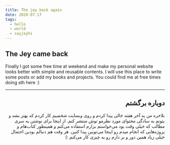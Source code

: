 ```yaml
---
title: The jey back again
date: 2020-07-17
tags:
  - hello
  - world
  - sayjeyhi
---
```


## The Jey came back

Finally I got some free time at weekend and make my personal website looks better with simple and reusable contents.
I will use this place to write some posts or add my books and projects. You could find me at free times doing sth here :)

------

<span dir="rtl" class="-vazir">

## دوباره برگشتم

بلاخره من یه آخر هفته خالی پیدا کردم و روی وبسایت شخصیم کار کردم که بهتر بشه و بتونم به سادگی محتوای مورد نظرمو توش منتشر کنم.
از اینجا برای نوشتن یه سری مطالب که خیلی وقت بود می‌خواستم بزارم استفاده می‌کنم و همینطور کتاب‌هام و پروژه‌هایی که انجام میدم رو اینجا می‌تونین پیدا کنین.
هر وقت هم دنبالم بودین احتمال خیلی زیاد همین دور و بر دارم رو یه چیزی کار می‌کنم :)

</span>
